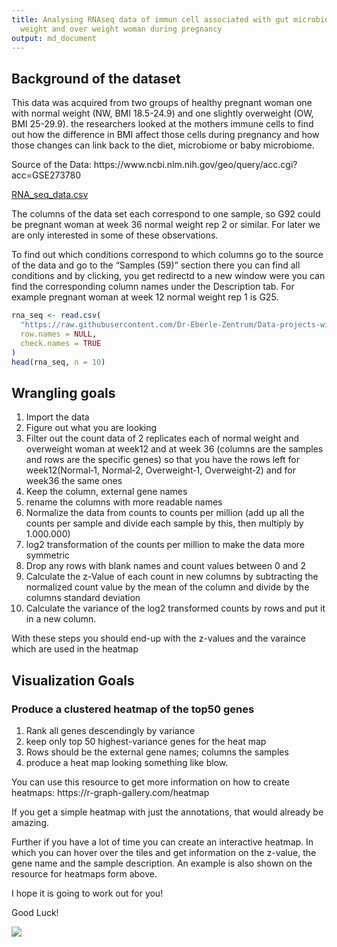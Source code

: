 ```yaml
---
title: Analysing RNAseq data of immun cell associated with gut microbiom of normal
  weight and over weight woman during pregnancy
output: md_document
---
```

## Background of the dataset
This data was acquired from two groups of healthy pregnant woman one with normal weight (NW, BMI 18.5-24.9) and one slightly overweight (OW, BMI 25-29.9). the researchers looked at the mothers immune cells to find out how the difference in BMI affect those cells during pregnancy and how those changes can link back to the diet, microbiome or baby microbiome.

Source of the Data:
https://www.ncbi.nlm.nih.gov/geo/query/acc.cgi?acc=GSE273780 

[RNA_seq_data.csv](https://github.com/Dr-Eberle-Zentrum/Data-projects-with-R-and-GitHub/blob/main/Projects/t1mge/GSE273780_EukmRNAseq_counts.csv)

The columns of the data set each correspond to one sample, so G92 could be pregnant woman at week 36 normal weight rep 2 or similar. For later we are only interested in some of these observations. 

To find out which conditions correspond to which columns go to the source of the data and go to the "Samples (59)" section there you can find all conditions and by clicking, you get redirectd to a new window were you can find the corresponding column names under the Description tab. For example pregnant woman at week 12 normal weight rep 1 is G25.

```r
rna_seq <- read.csv(
  "https://raw.githubusercontent.com/Dr-Eberle-Zentrum/Data-projects-with-R-and-GitHub/refs/heads/main/Projects/t1mge/GSE273780_EukmRNAseq_counts.csv",
  row.names = NULL,
  check.names = TRUE
)
head(rna_seq, n = 10)
```


## Wrangling goals
1. Import the data
2. Figure out what you are looking 
3. Filter out the count data of 2 replicates each of normal weight and overweight woman at week12 and at week 36 (columns are the samples and rows are the specific genes) so that you have the rows left for week12(Normal‑1, Normal‑2, Overweight‑1, Overweight‑2)  and for week36 the same ones 
4. Keep the column, external gene names 
5. rename the columns with more readable names
6. Normalize the data from counts to counts per million (add up all the counts per sample and divide each sample by this, then multiply by 1.000.000)
7. log2 transformation of the counts per million to make the data more symmetric
8. Drop any rows with blank names and count values between 0 and 2
9. Calculate the z-Value of each count in new columns by subtracting the normalized count value by the mean of the column and divide by the columns standard deviation
10. Calculate the variance of the log2 transformed counts by rows and put it in a new column.

With these steps you should end-up with the z-values and the varaince which are used in the heatmap



## Visualization Goals
### Produce a clustered heatmap of the top50 genes 


1. Rank all genes  descendingly by variance
2. keep only top 50 highest-variance genes for the heat map
3. Rows should be the external gene names; columns the samples
4. produce a heat map looking something like blow.

You can use this resource to get more information on how to create heatmaps: https://r-graph-gallery.com/heatmap

If you get a simple heatmap with just the annotations, that would already be amazing.

Further if you have a lot of time you can create an interactive heatmap. In which you can hover over the tiles and get information on the z-value, the gene name and the sample description. An example is also shown on the resource for heatmaps  form above. 
 
I hope it is going to work out for you!
 
Good Luck!

![](https://raw.githubusercontent.com/Dr-Eberle-Zentrum/Data-projects-with-R-and-GitHub/refs/heads/main/Projects/t1mge/Heatmap%20beispiel.png)